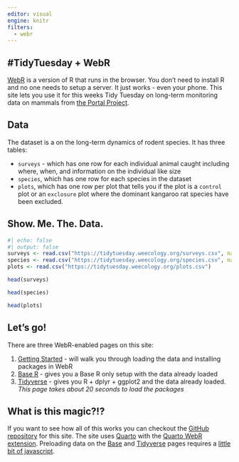 ```yaml
---
editor: visual
engine: knitr
filters:
  - webr
---
```


## #TidyTuesday + WebR

[WebR](https://docs.r-wasm.org/webr/latest/) is a version of R that runs in the browser.
You don't need to install R and no one needs to setup a server.
It just works - even your phone.
This site lets you use it for this weeks Tidy Tuesday on long-term monitoring data on mammals from [the Portal Project](https://portal.weecology.org). 

## Data

The dataset is a on the long-term dynamics of rodent species. It has three tables:

* `surveys` - which has one row for each individual animal caught including where, when, and information on the individual like size
* `species`, which has one row for each species in the dataset
* `plots`, which has one row per plot that tells you if the plot is a `control` plot or an `exclosure` plot where the dominant kangaroo rat species have been excluded.

::: {.callout-tip collapse="true"}

## Show. Me. The. Data.
```r
#| echo: false
#| output: false
surveys <- read.csv("https://tidytuesday.weecology.org/surveys.csv", na.strings = c(""))
species <- read.csv("https://tidytuesday.weecology.org/species.csv", na.strings = c(""))
plots <- read.csv("https://tidytuesday.weecology.org/plots.csv")
```

```r
head(surveys)
```

```r
head(species)
```

```r
head(plots)
```

:::

## Let's go!

There are three WebR-enabled pages on this site:

1. [Getting Started](/getting-started.qmd) - will walk you through loading the data and installing packages in WebR
2. [Base R](/base.qmd) - gives you a Base R only setup with the data already loaded
3. [Tidyverse](/tidyverse.qmd) - gives you R + dplyr + ggplot2 and the data already loaded. _This page takes about 20 seconds to load the packages_

## What is this magic?!?

If you want to see how all of this works you can checkout the [GitHub repository](https://github.com/weecology/tidy-tuesday-portal) for this site.
The site uses [Quarto](https://quarto.org/) with the [Quarto WebR extension](https://github.com/coatless/quarto-webr).
Preloading data on the [Base](/base.qmd) and [Tidyverse](/tidyverse.qmd) pages requires a [little bit of javascript](https://github.com/weecology/tidy-tuesday-portal/blob/1e0887f63fb1918ff5df6271a77bfceba01c5db6/base.qmd#L9-L23).